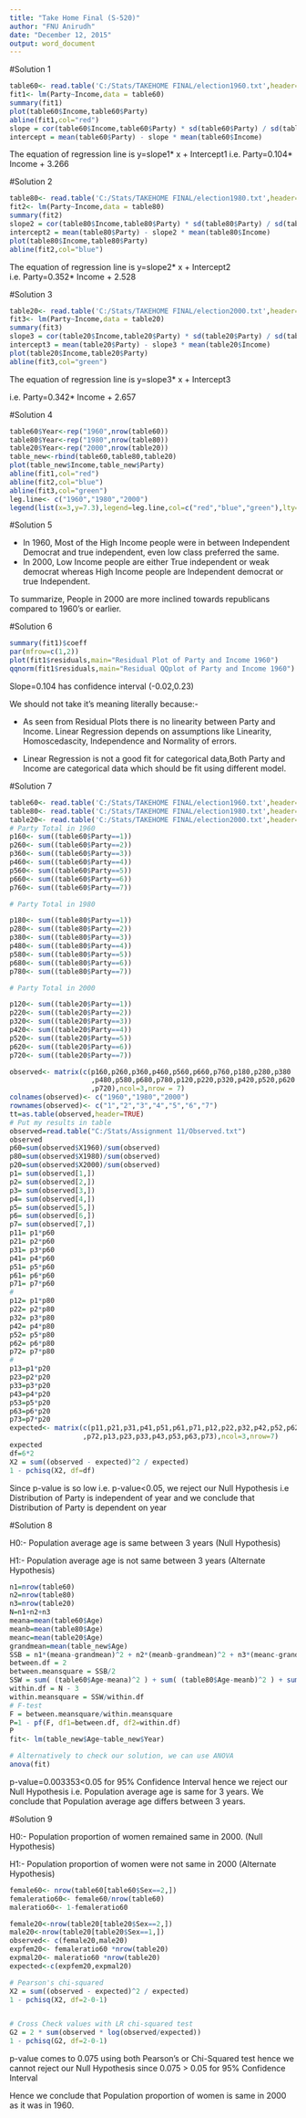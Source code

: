 ---
title: "Take Home Final (S-520)"
author: "FNU Anirudh"
date: "December 12, 2015"
output: word_document
---

#Solution 1

```{r,eval=TRUE,warning=FALSE}
table60<- read.table('C:/Stats/TAKEHOME FINAL/election1960.txt',header=TRUE)
fit1<- lm(Party~Income,data = table60)
summary(fit1)
plot(table60$Income,table60$Party)
abline(fit1,col="red")
slope = cor(table60$Income,table60$Party) * sd(table60$Party) / sd(table60$Income) 
intercept = mean(table60$Party) - slope * mean(table60$Income)

```

The equation of regression line is y=slope1* x + Intercept1
i.e. Party=0.104* Income + 3.266

#Solution 2

```{r, eval=TRUE,warning=FALSE}
table80<- read.table('C:/Stats/TAKEHOME FINAL/election1980.txt',header=TRUE)
fit2<- lm(Party~Income,data = table80)
summary(fit2)
slope2 = cor(table80$Income,table80$Party) * sd(table80$Party) / sd(table80$Income) 
intercept2 = mean(table80$Party) - slope2 * mean(table80$Income)
plot(table80$Income,table80$Party)
abline(fit2,col="blue")

```

The equation of regression line is y=slope2* x + Intercept2
i.e. Party=0.352* Income + 2.528

#Solution 3
```{r,eval=TRUE,warning=FALSE}
table20<- read.table('C:/Stats/TAKEHOME FINAL/election2000.txt',header=TRUE)
fit3<- lm(Party~Income,data = table20)
summary(fit3)
slope3 = cor(table20$Income,table20$Party) * sd(table20$Party) / sd(table20$Income) 
intercept3 = mean(table20$Party) - slope3 * mean(table20$Income)
plot(table20$Income,table20$Party)
abline(fit3,col="green")

```

The equation of regression line is y=slope3* x + Intercept3

i.e. Party=0.342* Income + 2.657

#Solution 4

```{r,eval=TRUE,warning=FALSE}
table60$Year<-rep("1960",nrow(table60))
table80$Year<-rep("1980",nrow(table80))
table20$Year<-rep("2000",nrow(table20))
table_new<-rbind(table60,table80,table20)
plot(table_new$Income,table_new$Party)
abline(fit1,col="red")
abline(fit2,col="blue")
abline(fit3,col="green")
leg.line<- c("1960","1980","2000")
legend(list(x=3,y=7.3),legend=leg.line,col=c("red","blue","green"),lty=c(1,2,3),merge=TRUE)
```

#Solution 5

* In 1960, Most of the High Income people were in between Independent Democrat and true independent, even low class preferred the same.
* In 2000, Low Income people are either True independent or weak democrat whereas High Income people are Independent democrat or true Independent.

To summarize, People in 2000 are more inclined towards republicans compared to 1960's or earlier. 


#Solution 6
```{r,eval=TRUE,warning=FALSE}
summary(fit1)$coeff
par(mfrow=c(1,2)) 
plot(fit1$residuals,main="Residual Plot of Party and Income 1960")
qqnorm(fit1$residuals,main="Residual QQplot of Party and Income 1960")

```

Slope=0.104 has confidence interval (-0.02,0.23)

We should not take it's meaning literally because:- 

* As seen from Residual Plots there is no linearity between Party and Income. Linear Regression depends on assumptions like Linearity, Homoscedascity, Independence and Normality of errors.

* Linear Regression is not a good fit for categorical data,Both Party and Income are categorical data which should be fit using different model.

#Solution 7
```{r,eval=TRUE,warning=FALSE}
table60<- read.table('C:/Stats/TAKEHOME FINAL/election1960.txt',header=TRUE)
table80<- read.table('C:/Stats/TAKEHOME FINAL/election1980.txt',header=TRUE)
table20<- read.table('C:/Stats/TAKEHOME FINAL/election2000.txt',header=TRUE)
# Party Total in 1960
p160<- sum((table60$Party==1))
p260<- sum((table60$Party==2))
p360<- sum((table60$Party==3))
p460<- sum((table60$Party==4))
p560<- sum((table60$Party==5))
p660<- sum((table60$Party==6))
p760<- sum((table60$Party==7))

# Party Total in 1980

p180<- sum((table80$Party==1))
p280<- sum((table80$Party==2))
p380<- sum((table80$Party==3))
p480<- sum((table80$Party==4))
p580<- sum((table80$Party==5))
p680<- sum((table80$Party==6))
p780<- sum((table80$Party==7))

# Party Total in 2000

p120<- sum((table20$Party==1))
p220<- sum((table20$Party==2))
p320<- sum((table20$Party==3))
p420<- sum((table20$Party==4))
p520<- sum((table20$Party==5))
p620<- sum((table20$Party==6))
p720<- sum((table20$Party==7))

observed<- matrix(c(p160,p260,p360,p460,p560,p660,p760,p180,p280,p380
                    ,p480,p580,p680,p780,p120,p220,p320,p420,p520,p620
                    ,p720),ncol=3,nrow = 7)
colnames(observed)<- c("1960","1980","2000")
rownames(observed)<- c("1","2","3","4","5","6","7")
tt=as.table(observed,header=TRUE)
# Put my results in table
observed=read.table("C:/Stats/Assignment 11/Observed.txt")
observed
p60=sum(observed$X1960)/sum(observed)
p80=sum(observed$X1980)/sum(observed)
p20=sum(observed$X2000)/sum(observed)
p1= sum(observed[1,])
p2= sum(observed[2,])
p3= sum(observed[3,])
p4= sum(observed[4,])
p5= sum(observed[5,])
p6= sum(observed[6,])
p7= sum(observed[7,])
p11= p1*p60
p21= p2*p60
p31= p3*p60
p41= p4*p60
p51= p5*p60
p61= p6*p60
p71= p7*p60
#
p12= p1*p80
p22= p2*p80
p32= p3*p80
p42= p4*p80
p52= p5*p80
p62= p6*p80
p72= p7*p80
#
p13=p1*p20
p23=p2*p20
p33=p3*p20
p43=p4*p20
p53=p5*p20
p63=p6*p20
p73=p7*p20
expected<- matrix(c(p11,p21,p31,p41,p51,p61,p71,p12,p22,p32,p42,p52,p62
                  ,p72,p13,p23,p33,p43,p53,p63,p73),ncol=3,nrow=7)
expected
df=6*2
X2 = sum((observed - expected)^2 / expected)
1 - pchisq(X2, df=df)

```

Since p-value is so low i.e. p-value<0.05, we reject our Null Hypothesis i.e Distribution of Party is independent of year and we conclude that Distribution of Party is dependent on year


#Solution 8

H0:- Population average age is same between 3 years (Null Hypothesis)

H1:- Population average age is not same between 3 years (Alternate Hypothesis)
```{r,eval=TRUE,warning=FALSE}

n1=nrow(table60)
n2=nrow(table80)
n3=nrow(table20)
N=n1+n2+n3
meana=mean(table60$Age)
meanb=mean(table80$Age)
meanc=mean(table20$Age)
grandmean=mean(table_new$Age)
SSB = n1*(meana-grandmean)^2 + n2*(meanb-grandmean)^2 + n3*(meanc-grandmean)^2 
between.df = 2 
between.meansquare = SSB/2
SSW = sum( (table60$Age-meana)^2 ) + sum( (table80$Age-meanb)^2 ) + sum( (table20$Age-meanc)^2 )
within.df = N - 3 
within.meansquare = SSW/within.df
# F-test 
F = between.meansquare/within.meansquare
P=1 - pf(F, df1=between.df, df2=within.df)
P
fit<- lm(table_new$Age~table_new$Year)

# Alternatively to check our solution, we can use ANOVA
anova(fit)

```

p-value=0.003353<0.05 for 95% Confidence Interval hence we reject our Null Hypothesis i.e. Population average age is same for 3 years. We conclude that Population average age differs between 3 years.

#Solution 9

H0:- Population proportion of women remained same in 2000. (Null Hypothesis)

H1:- Population proportion of women were not same in 2000 (Alternate Hypothesis)
```{r,eval=TRUE,warning=FALSE}

female60<- nrow(table60[table60$Sex==2,])
femaleratio60<- female60/nrow(table60)
maleratio60<- 1-femaleratio60

female20<-nrow(table20[table20$Sex==2,])
male20<-nrow(table20[table20$Sex==1,])
observed<- c(female20,male20)
expfem20<- femaleratio60 *nrow(table20)
expmal20<- maleratio60 *nrow(table20)
expected<-c(expfem20,expmal20)

# Pearson's chi-squared
X2 = sum((observed - expected)^2 / expected)
1 - pchisq(X2, df=2-0-1)


# Cross Check values with LR chi-squared test
G2 = 2 * sum(observed * log(observed/expected))
1 - pchisq(G2, df=2-0-1)
```

p-value comes to 0.075 using both Pearson's or Chi-Squared test hence we cannot reject our Null Hypothesis since 0.075 > 0.05 for 95% Confidence Interval

Hence we conclude that Population proportion of women is same in 2000 as it was in 1960.